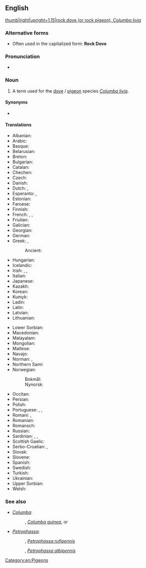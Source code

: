 {{also|rock-dove}}
==English==
{{wikipedia|Rock Dove}}
[[Image:Pigion052006.JPG|thumb|right|upright=1.15|rock dove (or rock pigeon), ''Columba livia'']]

===Alternative forms===
* Often used in the capitalized form: '''Rock Dove'''

===Pronunciation===
* {{IPA|en|/ɹɒk dʌv/}}

===Noun===
{{en-noun}}

# A term used for the [[dove]] / [[pigeon]] species ''[[Columba livia]]''.

====Synonyms====
* {{l|en|rock pigeon}}

====Translations====
{{trans-top|''Columba livia''}}
* Albanian: {{t|sq|pëllumbi i egër i shkëmbit}}
* Arabic: {{t|ar|حَمَام أَزْرَق|m}}
* Basque: {{t|eu|haitz-uso}}
* Belarusian: {{t|be|шызы голуб|m}}
* Breton: {{t+|br|dube|m}}
* Bulgarian: {{t|bg|скален гълъб|m}}
* Catalan: {{t|ca|colom roquer|m}}
* Chechen: {{t|ce|кхокха}}
* Czech: {{t+|cs|holub skalní}}
* Danish: {{t+|da|klippedue|c}}
* Dutch: {{t|nl|rotsduif|f}}, {{t+|nl|postduif}}
* Esperanto: {{t|eo|rokkolombo}}, {{t|eo|livio}}
* Estonian: {{t|et|kaljutuvi}}
* Faroese: {{t|fo|bládúgva|f}}
* Finnish: {{t+|fi|kalliokyyhky}}
* French: {{t+|fr|pigeon biset|m}}, {{t+|fr|biset|m}}, {{t|fr|pigeon de roche|m}}
* Friulian: {{t|fur|colomp salvadi}}
* Galician: {{t|gl|pombo da rocha|m}}
* Georgian: {{t|ka|გარეული მტრედი}}
* German: {{t|de|Felsentaube|f}}
* Greek: {{t+|el|αγριοπερίστερο|n}}, {{t|el|αρκοπέζουνο|n}}
*: Ancient: {{t|grc|πέλεια|f}}
* Hungarian: {{t|hu|szirti galamb}}
* Icelandic: {{t+|is|bjargdúfa|f}}
* Irish: {{t|ga|colm aille|m}}, {{t|ga|colúr aille|m}}, {{t|ga|fearán binne|m}}
* Italian: {{t|it|piccione selvatico occidentale|m}} {{q|against {{l|it|piccione selvatico orientale|t=[[Columba rupestris]]}}}}
* Japanese: {{t|ja|カワラバト|tr=kawarabato}}
* Kazakh: {{t-needed|kk}}
* Korean: {{t|ko| 집비둘기}}
* Kumyk: {{t|kum|гёгюрчюн}}
* Ladin: {{t|lld|colomba salvaria}}
* Latin: {{t|la|columba|f}}
* Latvian: {{t-needed|lv}}
* Lithuanian: {{t|lt|uolinis karvelis|m}}
{{trans-mid}}
* Lower Sorbian: {{t|dsb|źiwy gołub|m}}
* Macedonian: {{t|mk|див гулаб|m}}
* Malayalam: {{t|ml|മാടപ്പ്രാവ് }}
* Mongolian: {{t|mn|ᠠᠩᠬᠠᠨ ᠦ ᠲᠠᠭᠲᠠᠭ᠎ᠠ}}
* Maltese: {{t|mt|tudun tal-ġebel}}
* Navajo: {{t|nv|hasbídí}}
* Norman: {{t|nrf|pigeon d'falaise|m}} {{q|Jersey}}, {{t|nrf|pigeon d'mé|m}} {{q|Jersey}}
* Northern Sami: {{t-check|se|bákteduvvá}}
* Norwegian:
*: Bokmål: {{t|nb|klippedue|m|f}}
*: Nynorsk: {{t|nn|klippedue|f}}
* Occitan: {{t|oc|colom roquer|m}}
* Persian: {{t|fa|کبوتر چاهی|tr=kabutar čâhi}}
* Polish: {{t|pl|gołąb skalny|m}}
* Portuguese: {{t|pt|pombo comum|m}}, {{t|pt|pombo-das-rochas|m}}, {{t|pt|pombo-doméstico|m}}
* Romani: {{t|rom|baresko-golumbo|m}}, {{t|rom|bareski-golumbaika|f}}
* Romanian: {{t|ro|porumbel de stinca|m}}
* Romansch: {{t|rm|columba selvadia|f}}
* Russian: {{t|ru|си́зый го́лубь|m}}
* Sardinian: {{t|sc|columbu aresti}}, {{t|sc|columbu agreste}}, {{t|sc|columbu de is arrocas}}
* Scottish Gaelic: {{t|gd|calman-creige}}
* Serbo-Croatian: {{t|sh|pèčinār}}, {{t|sh|pèćinār|m}}
* Slovak: {{t|sk|holub skalný|m}}
* Slovene: {{t|sl|skalni golob|m}}
* Spanish: {{t|es|paloma bravía|f}}
* Swedish: {{t|sv|klippduva|c}}
* Turkish: {{t+|tr|kaya güvercini}}
* Ukrainian: {{t|uk|си́зий го́луб|m}}
* Upper Sorbian: {{t|hsb|dźiwi hołb|m}}
* Welsh: {{t|cy|colomen y graig}}
{{trans-bottom}}

===See also===
* ''[[Columba]]'':
*: {{vern|speckled pigeon}}, ''[[Columba guinea]]'', or {{vern|African rock pigeon}}
* ''[[Petrophassa]]'':
*: {{vern|chestnut-quilled rock pigeon}}, ''[[Petrophassa rufipennis]]''
*: {{vern|white-quilled rock pigeon}}, ''[[Petrophassa albipennis]]''

[[Category:en:Pigeons]]